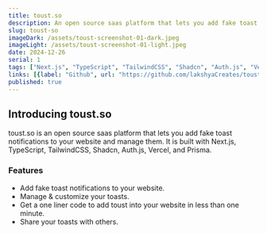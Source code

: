 ```yaml
---
title: toust.so
description: An open source saas platform that lets you add fake toast notifications to your website and manage them.
slug: toust-so
imageDark: /assets/toust-screenshot-01-dark.jpeg
imageLight: /assets/toust-screenshot-01-light.jpeg
date: 2024-12-26
serial: 1
tags: ["Next.js", "TypeScript", "TailwindCSS", "Shadcn", "Auth.js", "Vercel", "Prisma"]
links: [{label: "Github", url: "https://github.com/lakshyaCreates/toust-web"}, {label: "Website", url: "https://toust.so"}]
published: true
---
```


## Introducing toust.so

toust.so is an open source saas platform that lets you add fake toast notifications to your website and manage them. It is built with Next.js, TypeScript, TailwindCSS, Shadcn, Auth.js, Vercel, and Prisma.

### Features

- Add fake toast notifications to your website.
- Manage & customize your toasts.
- Get a one liner code to add toust into your website in less than one minute.
- Share your toasts with others.
